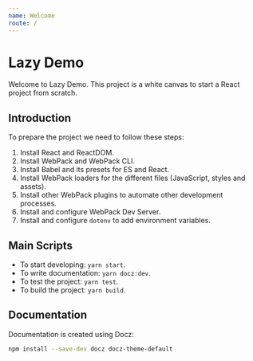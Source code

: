 ```yaml
---
name: Welcome
route: /
---
```


# Lazy Demo

Welcome to Lazy Demo. This project is a white canvas to start a React project from scratch.

## Introduction

To prepare the project we need to follow these steps:

1. Install React and ReactDOM.
2. Install WebPack and WebPack CLI.
3. Install Babel and its presets for ES and React.
4. Install WebPack loaders for the different files (JavaScript, styles and assets).
5. Install other WebPack plugins to automate other development processes.
6. Install and configure WebPack Dev Server.
7. Install and configure `dotenv` to add environment variables.

## Main Scripts

* To start developing: `yarn start`.
* To write documentation: `yarn docz:dev`.
* To test the project: `yarn test`.
* To build the project: `yarn build`.

## Documentation

Documentation is created using Docz:

```bash
npm install --save-dev docz docz-theme-default
```
